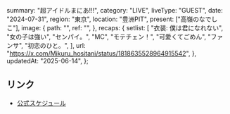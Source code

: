   summary: "超アイドルまにあ!!!",
  category: "LIVE",
  liveType: "GUEST",
  date: "2024-07-31",
  region: "東京",
  location: "豊洲PIT",
  present: ["高嶺のなでしこ"],
  image: {
    path: "",
    ref: "",
  },
  recaps: {
    setlist: [
      "衣装: 僕は君になれない",
      "女の子は強い",
      "センパイ。",
      "MC",
      "モテチェン！",
      "可愛くてごめん",
      "ファンサ",
      "初恋のひと。",
    ],
    url: "https://x.com/Mikuru_hositani/status/1818635528964915542",
  },
  updatedAt: "2025-06-14",
};

## リンク

- [公式スケジュール](https://takanenonadeshiko.jp/?p=2223)
